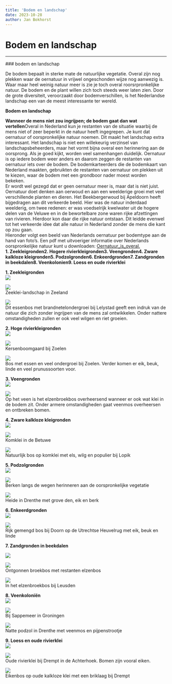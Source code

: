 ```yaml
---
title: 'Bodem en landschap'
date: 2023-10-28
author: Jan Bokhorst
---
```


# Bodem en landschap



---






          
  
  



   

 ### bodem en landschap

 De bodem bepaalt in sterke mate de natuurlijke vegetatie. Overal zijn nog plekken waar de oernatuur in vrijwel ongeschonden wijze nog aanwezig is. Waar maar heel weinig natuur meer is zie je toch overal roorsrpronkelijke natuur. De bodem en de plant willen zich toch steeds weer laten zien. Door de grote diversiteit, veroorzaakt door bodemverschillen, is het Nederlandse landschap een van de meest interessante ter wereld. 


   **Bodem en landschap**  
  
**Wanneer de mens niet zou ingrijpen; de bodem gaat dan wat vertellen**Overal in Nederland kun je restanten van de situatie waarbij de mens niet of zeer beperkt in de natuur heeft ingegrepen. Je kunt dat oernatuur of oorspronkelijke natuur noemen. Dit maakt het landschap extra interessant. Het landschap is niet een willekeurig verzinsel van landschapsbeheerders, maar het vormt bijna overal een herinnering aan de oorsprong. Als je goed kijkt, worden veel samenhangen duidelijk. Oernatuur is op iedere bodem weer anders en daarom zeggen de restanten van oernatuur iets over de bodem. De bodemkarteerders die de bodemkaart van Nederland maakten, gebruikten de restanten van oernatuur om plekken uit te kiezen, waar de bodem met een grondboor nader moest worden bekeken.  
Er wordt wel gezegd dat er geen oernatuur meer is, maar dat is niet juist. Oernatuur doet denken aan oerwoud en aan een weelderige groei met veel verschillende planten en dieren. Het Beekbergerwoud bij Apeldoorn heeft bijgedragen aan dit verkeerde beeld. Hier was de natuur inderdaad weelderig, om twee redenen: er was voedselrijk kwelwater uit de hogere delen van de Veluwe en in de bewortelbare zone waren rijke afzettingen van rivieren. Hierdoor kon daar die rijke natuur ontstaan. Dit leidde evenwel tot het verkeerde idee dat alle natuur in Nederland zonder de mens die kant op zou gaan.  
Hieronder volgt een beeld van Nederlands oernatuur per bodemtype aan de hand van foto's. Een pdf met uitvoeriger informatie over Nederlands oorspronkelijke natuur kunt u downloaden: [Oernatuur\_is\_overal.](../files/oernatuur_is_overal.pdf)  
**1. Zeekleigronden****2. Hogere rivierkleigronden****3. Veengronden****4. Zware kalkloze kleigronden****5. Podzolgronden****6. Enkeerdgronden****7. Zandgronden in beekdalen****8. Veenkolonien****9. Loess en oude rivierklei**  
  
 **1. Zeekleigronden**   
![](../img/Afbeelding3-1920w.png)     








  
![](../img/Afbeelding2-1920w.png)   
Zeeklei-landschap in Zeeland

 





  
![](../img/1%2C42brandnetelbosImg1415%28Small%29%281%29-1920w.jpg)   
Dit essenbos met brandnetelondergroei bij Lelystad geeft een indruk van de natuur die zich zonder ingrijpen van de mens zal ontwikkelen. Onder nattere omstandigheden zullen er ook veel wilgen en riet groeien.

 





**2. Hoge rivierkleigronden**   
![](../img/Afbeelding2(1)-1920w.png)     








  
![](../img/Afbeelding1jpg-1920w.jpg)   
Kersenboomgaard bij Zoelen

 





  
![](../img/5_3betuwebos(Small)-1920w.jpg)   
Bos met essen en veel ondergroei bij Zoelen. Verder komen er eik, beuk, linde en veel prunussoorten voor.

 





**3. Veengronden**   
![](../img/Afbeelding6-1920w.png)     








  
![](../img/DSCN0741(Small)B-1920w.jpg)   
Op het veen is het elzenbroekbos overheersend wanneer er ook wat klei in de bodem zit. Onder armere omstandigheden gaat veenmos overheersen en ontbreken bomen.

 





**4. Zware kalkloze kleigronden**   
![](../img/Afbeelding9-1920w.png)     








  
![](../img/weidemetmest-1920w.jpg)   
Komklei in de Betuwe

 





  
![](../img/55df2f49-8192-498c-a424-208629b46588-1920w.jpg)   
Natuurlijk bos op komklei met els, wilg en populier bij Lopik

 





**5. Podzolgronden**   
![](../img/Afbeelding13-1920w.png)     








  
![](../img/Afbeelding12kopiejpg-1920w.jpg)   
Berken langs de wegen herinneren aan de oorspronkelijke vegetatie

 





  
![](../img/7_26RondreisNoorden8-05063(Small)-1920w.jpg)   
Heide in Drenthe met grove den, eik en berk

 





**6. Enkeerdgronden**   
![](../img/Afbeelding15-1920w.png)     








  
![](../img/eeb0e5e1-a5da-48df-bbe1-75e1c926c91b-1920w.jpg)   
Rijk gemengd bos bij Doorn op de Utrechtse Heuvelrug met eik, beuk en linde

 





**7. Zandgronden in beekdalen**  
  
  
   
![](../img/Afbeelding22-1920w.png)     








  
![](../img/weilandenelenbos-1920w.jpg)   
Ontgonnen broekbos met restanten elzenbos

 





  
![](../img/50b5c011-ed91-462c-bc90-d6952d5526f2-1920w.jpg)   
In het elzenbroekbos bij Leusden

 





**8. Veenkoloniën**   
![](../img/Afbeelding19-1920w.png)     








  
![](../img/sappemeerAfbeelding21kopiejpg%20%281%29-1920w.jpg)   
Bij Sappemeer in Groningen

 





  
![](../img/7_32DSCN0856(Small)(1)-1920w.jpg)   
Natte podzol in Drenthe met veenmos en pijpenstrootje

 





**9. Loess en oude rivierklei**   
![](../img/Afbeelding25-1920w.png)     








  
![](../img/Afbeelding24kopiejpg-1920w.jpg)   
Oude rivierklei bij Drempt in de Achterhoek. Bomen zijn vooral eiken.

 





  
![](../img/drempteikenbos-1920w.jpg)   
Eikenbos op oude kalkloze klei met een briklaag bij Drempt

 














